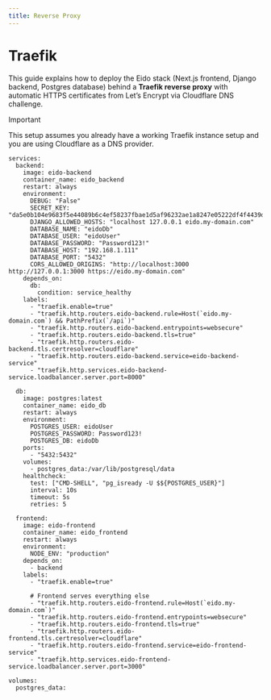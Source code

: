 ```yaml
---
title: Reverse Proxy
---
```


# Traefik

This guide explains how to deploy the Eido stack (Next.js frontend, Django backend, Postgres database) behind a **Traefik reverse proxy** with automatic HTTPS certificates from Let’s Encrypt via Cloudflare DNS challenge.

> [!IMPORTANT]
>
> This setup assumes you already have a working Traefik instance setup and you are using Cloudflare as a DNS provider.

```
services:
  backend:
    image: eido-backend
    container_name: eido_backend
    restart: always
    environment:
      DEBUG: "False"
      SECRET_KEY: "da5e0b104e9683f5e44089b6c4ef58237fbae1d5af96232ae1a8247e05222df4f4439dd8c776783aac8d7d57358a07678bda1e3fa30c1eec377555cd46eb5898"
      DJANGO_ALLOWED_HOSTS: "localhost 127.0.0.1 eido.my-domain.com"
      DATABASE_NAME: "eidoDb"
      DATABASE_USER: "eidoUser"
      DATABASE_PASSWORD: "Password123!"
      DATABASE_HOST: "192.168.1.111"
      DATABASE_PORT: "5432"
      CORS_ALLOWED_ORIGINS: "http://localhost:3000 http://127.0.0.1:3000 https://eido.my-domain.com"
    depends_on:
      db:
        condition: service_healthy
    labels:
      - "traefik.enable=true"
      - "traefik.http.routers.eido-backend.rule=Host(`eido.my-domain.com`) && PathPrefix(`/api`)"
      - "traefik.http.routers.eido-backend.entrypoints=websecure"
      - "traefik.http.routers.eido-backend.tls=true"
      - "traefik.http.routers.eido-backend.tls.certresolver=cloudflare"
      - "traefik.http.routers.eido-backend.service=eido-backend-service"
      - "traefik.http.services.eido-backend-service.loadbalancer.server.port=8000"

  db:
    image: postgres:latest
    container_name: eido_db
    restart: always
    environment:
      POSTGRES_USER: eidoUser
      POSTGRES_PASSWORD: Password123!
      POSTGRES_DB: eidoDb
    ports:
      - "5432:5432"
    volumes:
      - postgres_data:/var/lib/postgresql/data
    healthcheck:
      test: ["CMD-SHELL", "pg_isready -U $${POSTGRES_USER}"]
      interval: 10s
      timeout: 5s
      retries: 5

  frontend:
    image: eido-frontend
    container_name: eido_frontend
    restart: always
    environment:
      NODE_ENV: "production"
    depends_on:
      - backend
    labels:
      - "traefik.enable=true"

      # Frontend serves everything else
      - "traefik.http.routers.eido-frontend.rule=Host(`eido.my-domain.com`)"
      - "traefik.http.routers.eido-frontend.entrypoints=websecure"
      - "traefik.http.routers.eido-frontend.tls=true"
      - "traefik.http.routers.eido-frontend.tls.certresolver=cloudflare"
      - "traefik.http.routers.eido-frontend.service=eido-frontend-service"
      - "traefik.http.services.eido-frontend-service.loadbalancer.server.port=3000"

volumes:
  postgres_data:
```